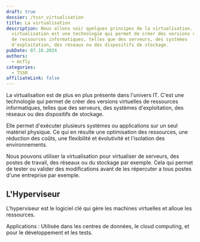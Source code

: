 ```yaml
---
draft: true
dossier: /tssr_virtualisation
title: La virtualisation
description: Nous allons voir quelques principes de la virtualisation. La
  virtualisation est une technologie qui permet de créer des versions virtuelles
  de ressources informatiques, telles que des serveurs, des systèmes
  d'exploitation, des réseaux ou des dispositifs de stockage.
pubDate: 07.16.2024
authors:
  - mcfly
categories:
  - TSSR
affiliateLink: false
---
```

La virtualisation est de plus en plus présente dans l'univers IT. C'est une technologie qui permet de créer des versions virtuelles de ressources informatiques, telles que des serveurs, des systèmes d'exploitation, des réseaux ou des dispositifs de stockage.

Elle permet d'exécuter plusieurs systèmes ou applications sur un seul matériel physique. Ce qui en résulte une optimisation des ressources, une réduction des coûts, une flexibilité et évolutivité et l'isolation des environnements.

Nous pouvons utiliser la virtualisation pour virtualiser de serveurs, des postes de travail, des réseaux ou du stockage par exemple. Cela qui permet de tester ou valider des modifications avant de les répercuter a tous postes d'une entreprise par exemple.



## L'Hyperviseur

L'hyperviseur est le logiciel clé qui gère les machines virtuelles et alloue les ressources.

Applications : Utilisée dans les centres de données, le cloud computing, et pour le développement et les tests.
